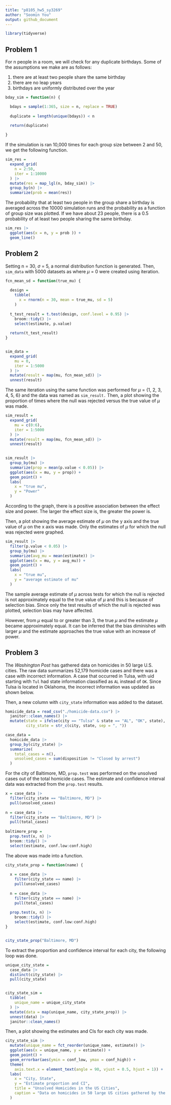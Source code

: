 ```yaml
---
title: "p8105_hw5_sy3269"
author: "Soomin You"
output: github_document
---
```


```r
library(tidyverse)
```

## Problem 1

For n people in a room, we will check for any duplicate birthdays. Some of the assumptions we make are as follows: 

1) there are at least two people share the same birthday 
2) there are no leap years 
3) birthdays are uniformly distributed over the year 


```r
bday_sim = function(n) {

  bdays = sample(1:365, size = n, replace = TRUE)
  
  duplicate = length(unique(bdays)) < n

  return(duplicate)
  
}
```


If the simulation is ran 10,000 times for each group size between 2 and 50, we get the following function. 

```r
sim_res = 
  expand_grid(
    n = 2:50,
    iter = 1:10000
  ) |> 
  mutate(res = map_lgl(n, bday_sim)) |> 
  group_by(n) |> 
  summarize(prob = mean(res))
```


The probability that at least two people in the group share a birthday is averaged across the 10000 simulation runs and the probability as a function of group size was plotted. If we have about 23 people, there is a 0.5 probability of at least two people sharing the same birthday. 

```r
sim_res |> 
  ggplot(aes(x = n, y = prob )) + 
  geom_line()
```




## Problem 2

Setting n = 30, $\sigma$ = 5, a normal distribution function is generated. Then, `sim_data` with 5000 datasets as where $\mu$ = 0 were created using iteration. 

```r
fcn_mean_sd = function(true_mu) {
  
  design = 
    tibble(
      x = rnorm(n = 30, mean = true_mu, sd = 5)
    )
  
  t_test_result = t.test(design, conf.level = 0.95) |>
    broom::tidy() |>
    select(estimate, p.value)
  
  return(t_test_result)
}


sim_data = 
  expand_grid(
    mu = 0,
    iter = 1:5000
  ) |>
  mutate(result = map(mu, fcn_mean_sd)) |>
  unnest(result) 
```


The same iteration using the same function was performed for $\mu$ = {1, 2, 3, 4, 5, 6} and the data was named as `sim_result.` Then, a plot showing the proportion of times where the null was rejected versus the true value of $\mu$ was made. 

```r
sim_result = 
  expand_grid(
    mu = c(0:6),
    iter = 1:5000
  ) |>
  mutate(result = map(mu, fcn_mean_sd)) |>
  unnest(result) 
  

sim_result |>
  group_by(mu) |>
  summarize(prop = mean(p.value < 0.05)) |>
  ggplot(aes(x = mu, y = prop)) +
  geom_point() +
  labs(
    x = "true mu", 
    y = "Power"
  )
```

According to the graph, there is a positive association between the effect size and power. The larger the effect size is, the greater the power is. 


Then, a plot showing the average estimate of $\mu$ on the y axis and the true value of $\mu$ on the x axis was made. Only the estimates of $\mu$ for which the null was rejected were graphed. 


```r
sim_result |>
  filter(p.value < 0.05) |>
  group_by(mu) |> 
  summarize(avg_mu = mean(estimate)) |>
  ggplot(aes(x = mu, y = avg_mu)) +
  geom_point() +
  labs(
    x = "true mu", 
    y = "average estimate of mu"
  )
```


The sample average estimate of $\mu$ across tests for which the null is rejected is not approximately equal to the true value of $\mu$ and this is because of selection bias. Since only the test results of which the null is rejected was plotted, selection bias may have affected. 

However, from $\mu$ equal to or greater than 3, the true $\mu$ and the estimate $\mu$ became approximately equal. It can be inferred that the bias diminishes with larger $\mu$ and the estimate approaches the true value with an increase of power. 




## Problem 3

The *Washington Post* has gathered data on homicides in 50 large U.S. cities. The raw data summarizes 52,179 homicide cases and there was a case with incorrect information. A case that occurred in Tulsa, with uid starting with `Tul` had state information classified as `AL` instead of `OK`. Since Tulsa is located in Oklahoma, the incorrect information was updated as shown below. 

Then, a new column with `city_state` information was added to the dataset. 

```r
homicide_data = read_csv("./homicide-data.csv") |>
  janitor::clean_names() |>
  mutate(state = ifelse(city == "Tulsa" & state == "AL", "OK", state),
         city_state = str_c(city, state, sep = ", "))

case_data = 
  homicide_data |>
  group_by(city_state) |>
  summarize(
    total_cases = n(), 
    unsolved_cases = sum(disposition != "Closed by arrest")
  ) 
```


For the city of Baltimore, MD, `prop.test` was performed on the unsolved cases out of the total homicide cases. The estimate and confidence interval data was extracted from the `prop.test` results. 

```r
x = case_data |>
  filter(city_state == "Baltimore, MD") |>
  pull(unsolved_cases) 
  
n = case_data |>
  filter(city_state == "Baltimore, MD") |>
  pull(total_cases)
  
baltimore_prop = 
  prop.test(x, n) |>
  broom::tidy() |>
  select(estimate, conf.low:conf.high)
```


The above was made into a function. 

```r
city_state_prop = function(name) {
  
  x = case_data |>
    filter(city_state == name) |>
    pull(unsolved_cases) 
  
  n = case_data |>
    filter(city_state == name) |>
    pull(total_cases)
  
  prop.test(x, n) |>
    broom::tidy() |>
    select(estimate, conf.low:conf.high)
}


city_state_prop("Baltimore, MD")

```


To extract the proportion and confidence interval for each city, the following loop was done. 

```r
unique_city_state = 
  case_data |>
  distinct(city_state) |>
  pull(city_state)


city_state_sim = 
  tibble(
    unique_name = unique_city_state
  ) |>
  mutate(data = map(unique_name, city_state_prop)) |>
  unnest(data) |>
  janitor::clean_names()
```


Then, a plot showing the estimates and CIs for each city was made. 

```r
city_state_sim |>
  mutate(unique_name = fct_reorder(unique_name, estimate)) |>
  ggplot(aes(x = unique_name, y = estimate)) + 
  geom_point() + 
  geom_errorbar(aes(ymin = conf_low, ymax = conf_high)) +
  theme(
    axis.text.x = element_text(angle = 90, vjust = 0.5, hjust = 1)) +
  labs(
    x = "City, State", 
    y = "Estimate proportion and CI", 
    title = "Unsolved Homicides in the US Cities", 
    caption = "Data on homicides in 50 large US cities gathered by the Washington Post was used."
  )
```



